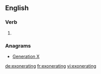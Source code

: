 ==English==

===Verb===
{{head|en}}

# {{present participle of|exonerate}}

===Anagrams===
* [[Generation X#English|Generation X]]

[[de:exonerating]]
[[fr:exonerating]]
[[vi:exonerating]]